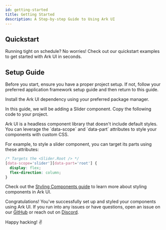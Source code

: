 ```yaml
---
id: getting-started
title: Getting Started
description: A Step-by-step Guide to Using Ark UI
---
```


## Quickstart

Running tight on schedule? No worries! Check out our quickstart examples to get started with Ark UI
in seconds.

<Quickstart />

## Setup Guide

<Steps>
<Step title="Prerequisite" number="1">

Before you start, ensure you have a proper project setup. If not, follow your preferred application
framework setup guide and then return to this guide.

</Step>
<Step title="Install Ark UI" number="2">

Install the Ark UI dependency using your preferred package manager.

<InstallCmd />

</Step>
<Step number="3" title="Add a component">

In this guide, we will be adding a Slider component. Copy the following code to your project.

<Example component="slider" id="basic" />

</Step>

<Step number="4" title="Style a component">
Ark UI is a headless component library that doesn't include default styles.
You can leverage the `data-scope` and `data-part` attributes to style your components with custom CSS.

For example, to style a slider component, you can target its parts using these attributes:

```css
/* Targets the <Slider.Root /> */
[data-scope='slider'][data-part='root'] {
  display: flex;
  flex-direction: column;
}
```

Check out the [Styling Components guide](/docs/react/guides/styling) to learn more about styling
components in Ark UI.

</Step>

<Step number="5" title="That's it">

Congratulations! You've successfully set up and styled your components using Ark UI. If you run into
any issues or have questions, open an issue on our
[GitHub](https://github.com/chakra-ui/ark/issues/new/choose) or reach out on
[Discord](https://discord.gg/ww6HE5xaZ2).

Happy hacking! ✌️

</Step>
</Steps>
